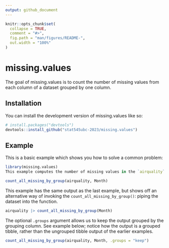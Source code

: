 ```yaml
---
output: github_document
---
```


<!-- README.md is generated from README.Rmd. Please edit that file -->

```r
knitr::opts_chunk$set(
  collapse = TRUE,
  comment = "#>",
  fig.path = "man/figures/README-",
  out.width = "100%"
)
```

# missing.values

<!-- badges: start -->
<!-- badges: end -->

The goal of missing.values is to count the number of missing values from each column of a dataset grouped by one column.

## Installation

You can install the development version of missing.values like so:

``` r
# install.packages("devtools")
devtools::install_github("stat545ubc-2023/missing.values")
```

## Example

This is a basic example which shows you how to solve a common problem:

```r
library(missing.values)
This example computes the number of missing values in the `airquality` dataset grouped by the `cyl` column. 

count_all_missing_by_group(airquality, Month)
```

This example has the same output as the last example, but shows off an alternative way of invoking the `count_all_missing_by_group()`: piping the dataset into the function. 

```r
airquality |> count_all_missing_by_group(Month) 
```

The optional `.groups` argument allows us to keep the output grouped by the grouping column. See example below; notice how the output is a grouped tibble, rather than the ungrouped tibble output of the earlier examples. 

```r
count_all_missing_by_group(airquality, Month, .groups = "keep")
```
